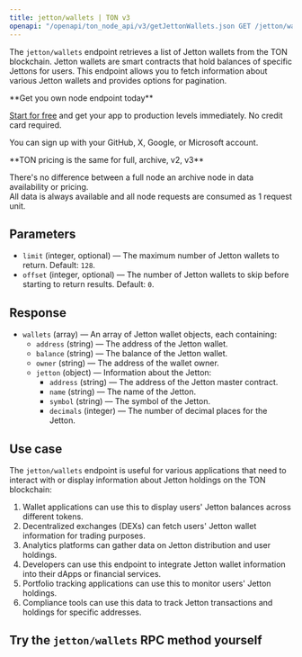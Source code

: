---
title: jetton/wallets | TON v3
openapi: "/openapi/ton_node_api/v3/getJettonWallets.json GET /jetton/wallets"
---

The `jetton/wallets` endpoint retrieves a list of Jetton wallets from the TON blockchain. Jetton wallets are smart contracts that hold balances of specific Jettons for users. This endpoint allows you to fetch information about various Jetton wallets and provides options for pagination.

<Check>
**Get you own node endpoint today**

[Start for free](https://console.chainstack.com/) and get your app to production levels immediately. No credit card required.

You can sign up with your GitHub, X, Google, or Microsoft account.
</Check>

<Note>
**TON pricing is the same for full, archive, v2, v3**

There's no difference between a full node an archive node in data availability or pricing.  
All data is always available and all node requests are consumed as 1 request unit.
</Note>

  

## Parameters

* `limit` (integer, optional) — The maximum number of Jetton wallets to return. Default: `128`.
* `offset` (integer, optional) — The number of Jetton wallets to skip before starting to return results. Default: `0`.

## Response

* `wallets` (array) — An array of Jetton wallet objects, each containing:
  + `address` (string) — The address of the Jetton wallet.
  + `balance` (string) — The balance of the Jetton wallet.
  + `owner` (string) — The address of the wallet owner.
  + `jetton` (object) — Information about the Jetton:
    - `address` (string) — The address of the Jetton master contract.
    - `name` (string) — The name of the Jetton.
    - `symbol` (string) — The symbol of the Jetton.
    - `decimals` (integer) — The number of decimal places for the Jetton.

## Use case

The `jetton/wallets` endpoint is useful for various applications that need to interact with or display information about Jetton holdings on the TON blockchain:

1. Wallet applications can use this to display users' Jetton balances across different tokens.
2. Decentralized exchanges (DEXs) can fetch users' Jetton wallet information for trading purposes.
3. Analytics platforms can gather data on Jetton distribution and user holdings.
4. Developers can use this endpoint to integrate Jetton wallet information into their dApps or financial services.
5. Portfolio tracking applications can use this to monitor users' Jetton holdings.
6. Compliance tools can use this data to track Jetton transactions and holdings for specific addresses.

## Try the `jetton/wallets` RPC method yourself